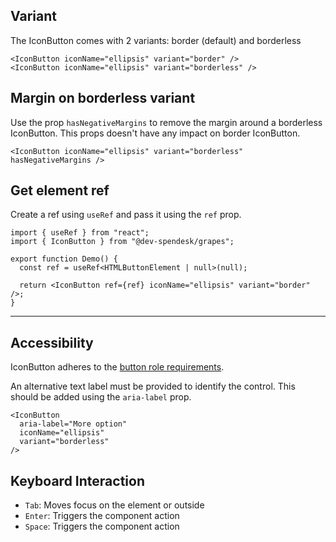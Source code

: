 
## Variant

The IconButton comes with 2 variants: border (default) and borderless

<Preview>
  <IconButton iconName="ellipsis" variant="border" />
  <IconButton iconName="ellipsis" variant="borderless" />
</Preview>

```tsx
<IconButton iconName="ellipsis" variant="border" />
<IconButton iconName="ellipsis" variant="borderless" />
```

## Margin on borderless variant

Use the prop `hasNegativeMargins` to remove the margin around a borderless IconButton.
This props doesn't have any impact on border IconButton.

<Preview>
  <IconButton iconName="ellipsis" variant="borderless" hasNegativeMargins />
</Preview>

```tsx
<IconButton iconName="ellipsis" variant="borderless" hasNegativeMargins />
```

## Get element ref

Create a ref using `useRef` and pass it using the `ref` prop.

<Preview>
  <IconButton iconName="ellipsis" variant="border" />
</Preview>

```tsx
import { useRef } from "react";
import { IconButton } from "@dev-spendesk/grapes";

export function Demo() {
  const ref = useRef<HTMLButtonElement | null>(null);

  return <IconButton ref={ref} iconName="ellipsis" variant="border" />;
}
```

---

## Accessibility

IconButton adheres to the [button role requirements](https://www.w3.org/TR/wai-aria-1.2/#button).

An alternative text label must be provided to identify the control. This should be added using the `aria-label` prop.

```tsx{2}
<IconButton
  aria-label="More option"
  iconName="ellipsis"
  variant="borderless"
/>
```

## Keyboard Interaction

- `Tab`: Moves focus on the element or outside
- `Enter`: Triggers the component action
- `Space`: Triggers the component action
